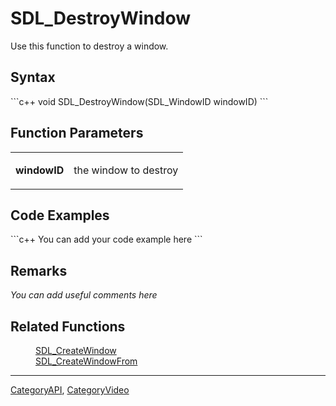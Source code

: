 <!-- pragma section-numbers off -->
<!-- pragma disable-camelcase -->

= SDL_DestroyWindow =
Use this function to destroy a window.


== Syntax ==
```c++
void SDL_DestroyWindow(SDL_WindowID windowID)
```

== Function Parameters ==
{|
|'''windowID'''
|the window to destroy
|}

== Code Examples ==
```c++
You can add your code example here
```

== Remarks ==
''You can add useful comments here''

== Related Functions ==
:[[SDL_CreateWindow]]
:[[SDL_CreateWindowFrom]]

----
[[CategoryAPI]], [[CategoryVideo]]
